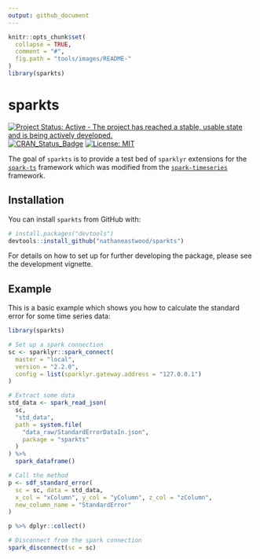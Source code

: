 ```yaml
---
output: github_document
---
```


<!-- README.md is generated from README.Rmd. Please edit that file -->

```r
knitr::opts_chunk$set(
  collapse = TRUE,
  comment = "#",
  fig.path = "tools/images/README-"
)
library(sparkts)
```

# sparkts

[![Project Status: Active - The project has reached a stable, usable state and is being actively developed.](http://www.repostatus.org/badges/latest/active.svg)](http://www.repostatus.org/#active)
[![CRAN_Status_Badge](http://www.r-pkg.org/badges/version/sparkts)](http://cran.r-project.org/package=sparkts)
[![License: MIT](https://img.shields.io/badge/License-MIT-yellow.svg)](https://opensource.org/licenses/MIT)

The goal of `sparkts` is to provide a test bed of `sparklyr` extensions for the [`spark-ts`](https://github.com/srussell91/SparkTS) framework which was modified from the [`spark-timeseries`](https://github.com/sryza/spark-timeseries) framework.

## Installation

You can install `sparkts` from GitHub with:

```r
# install.packages("devtools")
devtools::install_github("nathaneastwood/sparkts")
```

For details on how to set up for further developing the package, please see the development vignette.

## Example

This is a basic example which shows you how to calculate the standard error for some time series data:

```r
library(sparkts)

# Set up a spark connection
sc <- sparklyr::spark_connect(
  master = "local",
  version = "2.2.0",
  config = list(sparklyr.gateway.address = "127.0.0.1")
)

# Extract some data
std_data <- spark_read_json(
  sc,
  "std_data",
  path = system.file(
    "data_raw/StandardErrorDataIn.json",
    package = "sparkts"
  )
) %>%
  spark_dataframe()

# Call the method
p <- sdf_standard_error(
  sc = sc, data = std_data,
  x_col = "xColumn", y_col = "yColumn", z_col = "zColumn",
  new_column_name = "StandardError"
)

p %>% dplyr::collect()

# Disconnect from the spark connection
spark_disconnect(sc = sc)
```
